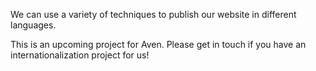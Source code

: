 We can use a variety of techniques to publish our website in different languages.

This is an upcoming project for Aven. Please get in touch if you have an internationalization project for us!
